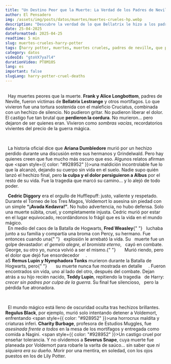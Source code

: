 ```yaml
---
title: "Un Destino Peor que la Muerte: La Verdad de los Padres de Neville (y 5 Muertes Más)"
author: El Pensadero
img: /assets/img/posts/datos/muertes/muertes-crueles-hp.webp
description: "Descubre la verdad de lo que Bellatrix le hizo a los padres de Neville. Desde la muerte de Fred Weasley hasta la de Ariana Dumbledore, estas son las tragedias más brutales que el mundo mágico ocultó."
date: 25-04-2025
dateFormatted: 2025-04-25
readtime: 5 min
slug: muertes-crueles-harry-potter
tags: [harry potter, muertes, muertes crueles, padres de neville, que paso con los padres de neville, bellatrix lestrange, frank y alice longbottom, muerte de fred, ariana dumbledore, magia oscura]
category: datos
videoId: "gtoVX7ya7l4"
durationVideo: PT8M10S
lang: es
important: false
slugLang: harry-potter-cruel-deaths
---
```



<Article>
    <Section title="🧠1. Un Destino Peor que la Muerte: ¿Qué le Pasó a los Padres de Neville?">
  	Hay muertes peores que la muerte. <strong>Frank y Alice Longbottom</strong>, padres de Neville, fueron víctimas de <strong>Bellatrix Lestrange</strong> y otros mortífagos. Lo que vivieron fue una <span style={{ color: "#928952", fontWeight: "bold" }}>tortura sostenida con el maleficio Cruciatus</span>, combinada con un hechizo de silencio. <span style={{ color: "#928952" }}>No pudieron gritar</span>. No pudieron liberar el dolor. El castigo fue tan brutal que <strong>perdieron la cordura</strong>. No murieron… pero dejaron de ser quienes eran. Vivieron como <em>sombras vacías</em>, recordatorios vivientes del precio de la guerra mágica.
  </Section>

    <Section title="💔2. El Secreto de Ariana Dumbledore: La Muerte que Atormentó a Albus">
  	La historia oficial dice que <strong>Ariana Dumbledore</strong> murió por un hechizo perdido durante una discusión entre sus hermanos y Grindelwald. Pero hay quienes creen que fue mucho más oscuro que eso. Algunos relatos afirman que <span style={{ color: "#928952" }}>una maldición incontrolable</span> fue lo que la alcanzó, dejando su cuerpo sin vida en el suelo. Nadie supo quién lanzó el hechizo final, pero <strong>la culpa y el dolor persiguieron a Albus</strong> por el resto de su vida. Fue la tragedia que marcó su camino… y lo alejó de todo poder.
  </Section>

   <Section title="☠️4. Cedric Diggory: La Muerte Injusta que lo Cambió Todo">
    <strong>Cedric Diggory</strong> era el orgullo de Hufflepuff: justo, valiente y respetado. Durante el Torneo de los Tres Magos, <span style={{ color: "#928952" }}>Voldemort lo asesina sin piedad</span> con un simple <strong>“¡Avada Kedavra!”</strong>. No hubo advertencia, no hubo defensa. Solo una muerte súbita, cruel, y completamente injusta. Cedric murió <span style={{ color: "#928952" }}>por estar en el lugar equivocado</span>, recordándonos lo frágil que es la vida en el mundo mágico.
</Section>

<Section
  title="💔5. Fred Weasley: La Muerte Más Dolorosa (y la Risa Final)"
  imgAlt="Fred Weasley: la broma final"
  imgSrc={weslay}
>
  En medio del caos de la Batalla de Hogwarts, <strong>Fred Weasley</strong>{" "}
  luchaba junto a su familia y compartía una broma con Percy, su hermano. Fue
  entonces cuando una{" "}
  <span style={{ color: "#928952" }}>explosión le arrebató la vida</span>. Su
  muerte fue un golpe devastador: <em>el gemelo alegre, el bromista eterno</em>,
  cayó en combate. George, su otro yo, nunca volvió a ser el mismo.{" "}
  <span style={{ color: "#928952" }}>
    Murió riendo, pero el dolor que dejó fue ensordecedor
  </span>
  .
</Section>

<Section title="👶6. Remus y Tonks: Las Muertes No Vistas que Crearon un Huérfano">
aS <strong>Remus Lupin y Nymphadora Tonks</strong> murieron durante la Batalla de
  Hogwarts, pero{" "}
  <span style={{ color: "#928952" }}>
    su muerte nunca fue mostrada en detalle
  </span>
  . Fueron encontrados sin vida, uno al lado del otro, después del combate. Dejan
  atrás a su hijo recién nacido, <strong>Teddy Lupin</strong>, repitiendo la tragedia
  de Harry: <em>crecer sin padres por culpa de la guerra</em>. Su final fue silencioso,
  pero la pérdida fue atronadora.
</Section>

    <Section title="🕯️3. Los Olvidados: Regulus, Snape y Charity Burbage">
  	El mundo mágico está lleno de oscuridad oculta tras hechizos brillantes. <strong>Regulus Black</strong>, por ejemplo, murió solo intentando detener a Voldemort, enfrentando <span style={{ color: "#928952" }}>una horrocrux maldita</span> y criaturas inferi. <strong>Charity Burbage</strong>, profesora de Estudios Muggles, fue <em>asesinada frente a todos</em> en la mesa de los mortífagos y entregada como comida a Nagini. <span style={{ color: "#928952" }}>Un castigo cruel por enseñar tolerancia</span>. Y no olvidemos a <strong>Severus Snape</strong>, cuya muerte fue planeada por Voldemort para robarle la varita de saúco… sin saber que <em>ni siquiera era su dueño</em>. Morir por una mentira, en soledad, con los ojos puestos en los de Lily Potter.
  </Section>
</Article>